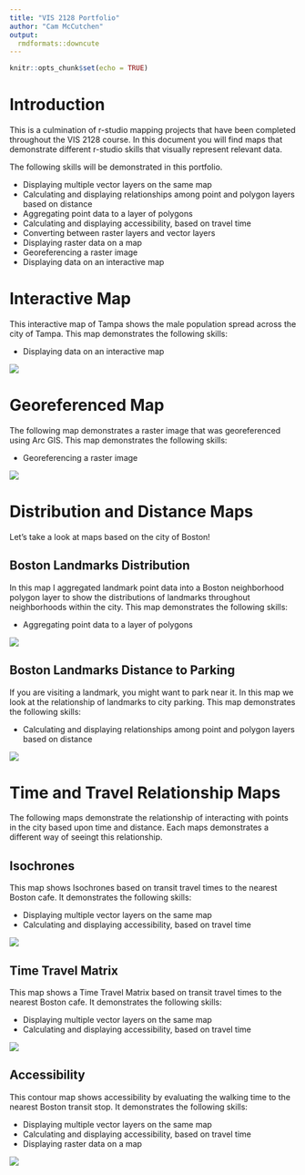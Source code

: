 ---
title: "VIS 2128 Portfolio"
author: "Cam McCutchen"
output: 
  rmdformats::downcute
---

```{r setup, include=FALSE}
knitr::opts_chunk$set(echo = TRUE)
```

# Introduction

This is a culmination of r-studio mapping projects that have been completed throughout the VIS 2128 course. In this document you will find maps that demonstrate different r-studio skills that visually represent relevant data. 


The following skills will be demonstrated in this portfolio.

* Displaying multiple vector layers on the same map
* Calculating and displaying relationships among point and polygon layers based on distance
* Aggregating point data to a layer of polygons
* Calculating and displaying accessibility, based on travel time
* Converting between raster layers and vector layers
* Displaying raster data on a map
* Georeferencing a raster image
* Displaying data on an interactive map

# Interactive Map
This interactive map of Tampa shows the male population spread across the city of Tampa. This map demonstrates the following skills: 

* Displaying data on an interactive map

[![](thumbnails/Tampa_interactive.JPG)](https://cammccutchen.github.io/portfolio_1/fullsize/Tampa_Male_Population.html){target="_blank"}

# Georeferenced Map
The following map demonstrates a raster image that was georeferenced using Arc GIS. This map demonstrates the following skills: 

* Georeferencing a raster image

[![](thumbnails/Miami_Greenspace.jpg)](https://cammccutchen.github.io/portfolio_1/fullsize/Georeferenced_miami.pdf){target="_blank"}

# Distribution and Distance Maps
Let's take a look at maps based on the city of Boston!

## Boston Landmarks Distribution
In this map I aggregated landmark point data into a Boston neighborhood polygon layer to show the distributions of landmarks throughout neighborhoods within the city. This map demonstrates the following skills:

* Aggregating point data to a layer of polygons

[![](thumbnails/Boston_landmarks.JPG)](https://cammccutchen.github.io/portfolio_1/thumbnails/Boston_landmarks.JPG){target="_blank"}

## Boston Landmarks Distance to Parking
If you are visiting a landmark, you might want to park near it. In this map we look at the relationship of landmarks to city parking. This map demonstrates the following skills:

* Calculating and displaying relationships among point and polygon layers based on distance

[![](thumbnails/Landmarks_distance.JPG)](https://cammccutchen.github.io/portfolio_1/thumbnails/Landmarks_distance.JPG){target="_blank"}

# Time and Travel Relationship Maps
The following maps demonstrate the relationship of interacting with points in the city based upon time and distance. Each maps demonstrates a different way of seeingt this relationship. 

## Isochrones
This map shows Isochrones based on transit travel times to the nearest Boston cafe. It demonstrates the following skills:

* Displaying multiple vector layers on the same map
* Calculating and displaying accessibility, based on travel time

[![](thumbnails/Isochrone_JPG.jpg)](https://cammccutchen.github.io/portfolio_1/fullsize/Isochrone_maps.pdf){target="_blank"}

## Time Travel Matrix
This map shows a Time Travel Matrix based on transit travel times to the nearest Boston cafe. It demonstrates the following skills:

* Displaying multiple vector layers on the same map
* Calculating and displaying accessibility, based on travel time

[![](thumbnails/Travel_Time_Matrix_JPG.jpg)](https://cammccutchen.github.io/portfolio_1/fullsize/Travel_Time_Matrix.pdf){target="_blank"}

## Accessibility
This contour map shows accessibility by evaluating the walking time to the nearest Boston transit stop. It demonstrates the following skills:

* Displaying multiple vector layers on the same map
* Calculating and displaying accessibility, based on travel time
* Displaying raster data on a map

[![](thumbnails/Raster_Maps.jpg)](https://cammccutchen.github.io/portfolio_1/thumbnails/Raster_Maps.jpg){target="_blank"}
